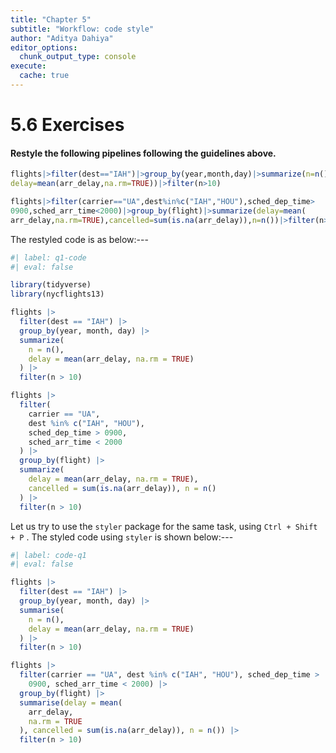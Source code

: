 ```yaml
---
title: "Chapter 5"
subtitle: "Workflow: code style"
author: "Aditya Dahiya"
editor_options: 
  chunk_output_type: console
execute: 
  cache: true
---
```


# 5.6 Exercises

#### Restyle the following pipelines following the guidelines above.

``` r
flights|>filter(dest=="IAH")|>group_by(year,month,day)|>summarize(n=n(),
delay=mean(arr_delay,na.rm=TRUE))|>filter(n>10)

flights|>filter(carrier=="UA",dest%in%c("IAH","HOU"),sched_dep_time>
0900,sched_arr_time<2000)|>group_by(flight)|>summarize(delay=mean(
arr_delay,na.rm=TRUE),cancelled=sum(is.na(arr_delay)),n=n())|>filter(n>10)
```

The restyled code is as below:\-\--

```r
#| label: q1-code
#| eval: false

library(tidyverse)
library(nycflights13)

flights |>
  filter(dest == "IAH") |>
  group_by(year, month, day) |>
  summarize(
    n = n(),
    delay = mean(arr_delay, na.rm = TRUE)
  ) |>
  filter(n > 10)

flights |>
  filter(
    carrier == "UA",
    dest %in% c("IAH", "HOU"),
    sched_dep_time > 0900,
    sched_arr_time < 2000
  ) |>
  group_by(flight) |>
  summarize(
    delay = mean(arr_delay, na.rm = TRUE),
    cancelled = sum(is.na(arr_delay)), n = n()
  ) |>
  filter(n > 10)
```

Let us try to use the `styler` package for the same task, using `Ctrl + Shift + P` . The styled code using `styler` is shown below:\-\--

```r
#| label: code-q1
#| eval: false

flights |>
  filter(dest == "IAH") |>
  group_by(year, month, day) |>
  summarise(
    n = n(),
    delay = mean(arr_delay, na.rm = TRUE)
  ) |>
  filter(n > 10)

flights |>
  filter(carrier == "UA", dest %in% c("IAH", "HOU"), sched_dep_time >
    0900, sched_arr_time < 2000) |>
  group_by(flight) |>
  summarise(delay = mean(
    arr_delay,
    na.rm = TRUE
  ), cancelled = sum(is.na(arr_delay)), n = n()) |>
  filter(n > 10)
```
